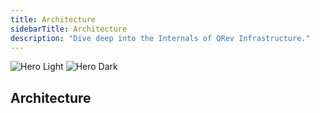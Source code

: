 ```yaml
---
title: Architecture
sidebarTitle: Architecture
description: "Dive deep into the Internals of QRev Infrastructure."
---
```


<img
  className="block dark:hidden"
  src="/images/qrev-arch-light.svg"
  alt="Hero Light"
/>
<img
  className="hidden dark:block"
  src="/images/hero-dark.svg"
  alt="Hero Dark"
/>

## Architecture